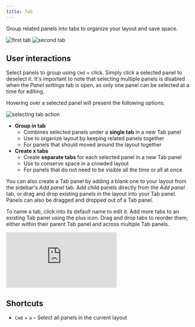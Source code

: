 ```yaml
---
title: Tab
---
```


Group related panels into tabs to organize your layout and save space.

<div className="flex flex-wrap">
  <img
    src="/img/docs/studio/panels/tab/first.webp"
    alt="first tab"
    style={{ width: "calc(50% - 5px)", marginRight: 10 }}
  />
  <img
    src="/img/docs/studio/panels/tab/second.webp"
    alt="second tab"
    style={{ width: "calc(50% - 5px)" }}
  />
</div>

## User interactions

Select panels to group using `Cmd` + click. Simply click a selected panel to deselect it. It's important to note that selecting multiple panels is disabled when the _Panel settings_ tab is open, as only one panel can be selected at a time for editing.

Hovering over a selected panel will present the following options:

![selecting tab action](/img/docs/studio/panels/tab/selection.webp)

- **Group in tab**
  - Combines selected panels under a **single tab** in a new Tab panel
  - Use to organize layout by keeping related panels together
  - For panels that should moved around the layout together
- **Create x tabs**
  - Create **separate tabs** for each selected panel in a new Tab panel
  - Use to conserve space in a crowded layout
  - For panels that do not need to be visible all the time or all at once

You can also create a Tab panel by adding a blank one to your layout from the sidebar's _Add panel_ tab. Add child panels directly from the _Add panel_ tab, or drag and drop existing panels in the layout into your Tab panel. Panels can also be dragged and dropped out of a Tab panel.

To name a tab, click into its default name to edit it. Add more tabs to an existing Tab panel using the plus icon. Drag and drop tabs to reorder them, either within their parent Tab panel and across multiple Tab panels.

<div className="relative h-0" style={{ paddingBottom: "55%" }}>
  <iframe
    className="absolute w-full h-full max-w-full max-h-full top-0 left-0"
    src="https://www.youtube.com/embed/SCDO8RVcUBE"
    title="YouTube video player – Using the Tab Panel in Foxglove"
    frameBorder="0"
    allow="accelerometer; autoplay; clipboard-write; encrypted-media; gyroscope; picture-in-picture"
    allowFullScreen
  ></iframe>
</div>

## Shortcuts

- `Cmd` + `a` – Select all panels in the current layout
